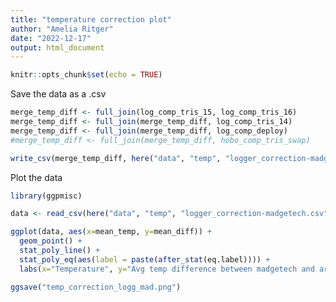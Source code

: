 ```yaml
---
title: "temperature correction plot"
author: "Amelia Ritger"
date: "2022-12-17"
output: html_document
---
```


```r
knitr::opts_chunk$set(echo = TRUE)
```

Save the data as a .csv
```r
merge_temp_diff <- full_join(log_comp_tris_15, log_comp_tris_16)
merge_temp_diff <- full_join(merge_temp_diff, log_comp_tris_14)
merge_temp_diff <- full_join(merge_temp_diff, log_comp_deploy)
#merge_temp_diff <- full_join(merge_temp_diff, hobo_comp_tris_swap)

write_csv(merge_temp_diff, here("data", "temp", "logger_correction-madgetech.csv"))
```

Plot the data
```r
library(ggpmisc)

data <- read_csv(here("data", "temp", "logger_correction-madgetech.csv"))

ggplot(data, aes(x=mean_temp, y=mean_diff)) +
  geom_point() +
  stat_poly_line() +
  stat_poly_eq(aes(label = paste(after_stat(eq.label)))) +
  labs(x="Temperature", y="Avg temp difference between madgetech and arduino")

ggsave("temp_correction_logg_mad.png")
```

